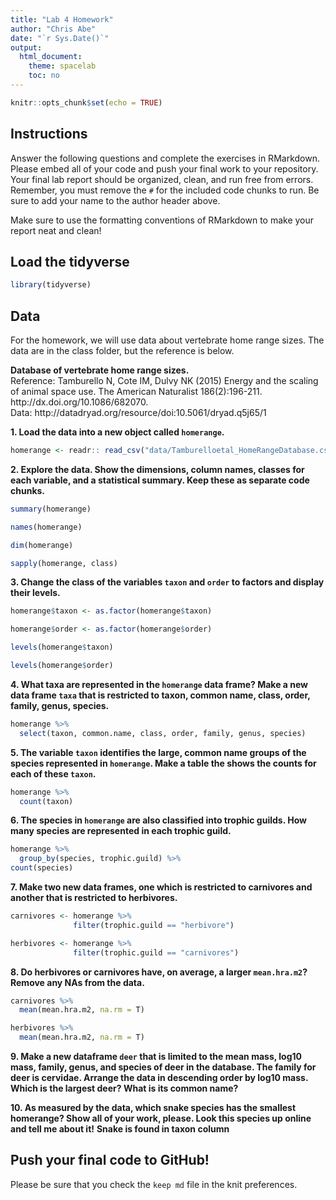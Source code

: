 ```yaml
---
title: "Lab 4 Homework"
author: "Chris Abe"
date: "`r Sys.Date()`"
output:
  html_document:
    theme: spacelab
    toc: no
---
```


```r
knitr::opts_chunk$set(echo = TRUE)
```

## Instructions
Answer the following questions and complete the exercises in RMarkdown. Please embed all of your code and push your final work to your repository. Your final lab report should be organized, clean, and run free from errors. Remember, you must remove the `#` for the included code chunks to run. Be sure to add your name to the author header above.  

Make sure to use the formatting conventions of RMarkdown to make your report neat and clean!  

## Load the tidyverse
```r
library(tidyverse)
```

## Data
For the homework, we will use data about vertebrate home range sizes. The data are in the class folder, but the reference is below.  

**Database of vertebrate home range sizes.**  
Reference: Tamburello N, Cote IM, Dulvy NK (2015) Energy and the scaling of animal space use. The American Naturalist 186(2):196-211. http://dx.doi.org/10.1086/682070.  
Data: http://datadryad.org/resource/doi:10.5061/dryad.q5j65/1  

**1. Load the data into a new object called `homerange`.**
```r
homerange <- readr:: read_csv("data/Tamburelloetal_HomeRangeDatabase.csv")
```

**2. Explore the data. Show the dimensions, column names, classes for each variable, and a statistical summary. Keep these as separate code chunks.**  
```r
summary(homerange)
```
```r
names(homerange)
```
```r
dim(homerange)
```
```r
sapply(homerange, class)
```



**3. Change the class of the variables `taxon` and `order` to factors and display their levels.**  
```r
homerange$taxon <- as.factor(homerange$taxon) 


```
```r
homerange$order <- as.factor(homerange$order) 

```
```r
levels(homerange$taxon)
```
```r
levels(homerange$order)
```

**4. What taxa are represented in the `homerange` data frame? Make a new data frame `taxa` that is restricted to taxon, common name, class, order, family, genus, species.** 
```r
homerange %>%  
  select(taxon, common.name, class, order, family, genus, species)
```


**5. The variable `taxon` identifies the large, common name groups of the species represented in `homerange`. Make a table the shows the counts for each of these `taxon`.**  
```r
homerange %>% 
  count(taxon)
```


**6. The species in `homerange` are also classified into trophic guilds. How many species are represented in each trophic guild.**  
```r
homerange %>% 
  group_by(species, trophic.guild) %>% 
count(species)
```

**7. Make two new data frames, one which is restricted to carnivores and another that is restricted to herbivores.**  
```r
carnivores <- homerange %>% 
              filter(trophic.guild == "herbivore")
```
```r
herbivores <- homerange %>% 
              filter(trophic.guild == "carnivores")
```

**8. Do herbivores or carnivores have, on average, a larger `mean.hra.m2`? Remove any NAs from the data.**  
```r
carnivores %>% 
  mean(mean.hra.m2, na.rm = T)
```
```r
herbivores %>% 
  mean(mean.hra.m2, na.rm = T)
```

**9. Make a new dataframe `deer` that is limited to the mean mass, log10 mass, family, genus, and species of deer in the database. The family for deer is cervidae. Arrange the data in descending order by log10 mass. Which is the largest deer? What is its common name?**  

**10. As measured by the data, which snake species has the smallest homerange? Show all of your work, please. Look this species up online and tell me about it!** **Snake is found in taxon column**    

## Push your final code to GitHub!
Please be sure that you check the `keep md` file in the knit preferences.   